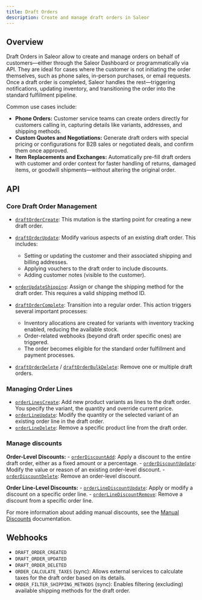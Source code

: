 ```yaml
---
title: Draft Orders
description: Create and manage draft orders in Saleor
---
```


## Overview

Draft Orders in Saleor allow to create and manage orders on behalf of customers—either 
through the Saleor Dashboard or programmatically via API. 
They are ideal for cases where the customer is not initiating the order themselves, 
such as phone sales, in-person purchases, or email requests. 
Once a draft order is completed, Saleor handles the rest—triggering notifications, 
updating inventory, and transitioning the order into the standard fulfillment pipeline.

Common use cases include:

- **Phone Orders:** Customer service teams can create orders directly for customers calling in, 
capturing details like variants, addresses, and shipping methods.
- **Custom Quotes and Negotiations:** Generate draft orders with special pricing or 
configurations for B2B sales or negotiated deals, and confirm them once approved.
- **Item Replacements and Exchanges:** Automatically pre-fill draft orders with customer 
and order context for faster handling of returns, damaged items, or goodwill shipments—without altering the original order.


## API
### Core Draft Order Management

- [`draftOrderCreate`](/api-reference/orders/mutations/draft-order-create): 
This mutation is the starting point for creating a new draft order.

- [`draftOrderUpdate`](/api-reference/orders/mutations/draft-order-update): Modify various 
aspects of an existing draft order. This includes:
    - Setting or updating the customer and their associated shipping and billing addresses.
    - Applying vouchers to the draft order to include discounts.
    -  Adding customer notes (visible to the customer).

- [`orderUpdateShipping`](/api-reference/orders/mutations/order-update-shipping): 
Assign or change the shipping method for the draft order. This requires a valid shipping method ID.

- [`draftOrderComplete`](/api-reference/orders/mutations/draft-order-complete): 
Transition into a regular order. This action triggers several important processes:
    - Inventory allocations are created for variants with inventory tracking enabled, 
    reducing the available stock.
    - Order-related webhooks (beyond draft order specific ones) are triggered.
    - The order becomes eligible for the standard order fulfillment and payment processes.

- [`draftOrderDelete`](/api-reference/orders/mutations/draft-order-delete) / [`draftOrderBulkDelete`](/api-reference/orders/mutations/draft-order-bulk-delete): 
Remove one or multiple draft orders.

### Managing Order Lines

- [`orderLinesCreate`](/api-reference/orders/mutations/order-lines-create): 
Add new product variants as lines to the draft order. You specify the variant, the quantity and override current price.
- [`orderLineUpdate`](/api-reference/orders/mutations/order-line-update): 
Modify the quantity or the selected variant of an existing order line in the draft order.
- [`orderLineDelete`](/api-reference/orders/mutations/order-line-delete): 
Remove a specific product line from the draft order.

### Manage discounts

**Order-Level Discounts:**
    - [`orderDiscountAdd`](/api-reference/orders/mutations/order-discount-add): 
    Apply a discount to the entire draft order, either as a fixed amount or a percentage.
    - [`orderDiscountUpdate`](/api-reference/orders/mutations/order-discount-update): 
    Modify the value or reason of an existing order-level discount.
    - [`orderDiscountDelete`](/api-reference/orders/mutations/order-discount-delete): 
    Remove an order-level discount.


**Order Line-Level Discounts:**
    - [`orderLineDiscountUpdate`](/api-reference/orders/mutations/order-line-discount-update): 
    Apply or modify a discount on a specific order line.
    - [`orderLineDiscountRemove`](/api-reference/orders/mutations/order-line-discount-remove): 
    Remove a discount from a specific order line.

For more information about adding manual discounts, see the [Manual Discounts](/developer/discounts/manual-discounts) documentation.


## Webhooks

- `DRAFT_ORDER_CREATED`
- `DRAFT_ORDER_UPDATED`
- `DRAFT_ORDER_DELETED`
- `ORDER_CALCULATE_TAXES` (sync): Allows external services to calculate taxes for the draft order based on its details.
- `ORDER_FILTER_SHIPPING_METHODS` (sync): Enables filtering (excluding) available shipping methods for the draft order.
